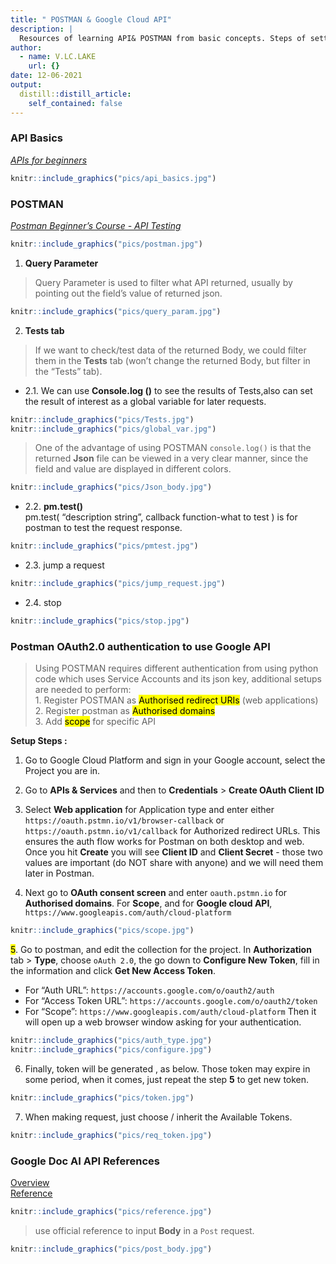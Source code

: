 ```yaml
---
title: " POSTMAN & Google Cloud API"
description: |
  Resources of learning API& POSTMAN from basic concepts. Steps of setting up OAuth2.0 authentication for Google cloud API on POSTMAN.
author:
  - name: V.LC.LAKE
    url: {}
date: 12-06-2021
output:
  distill::distill_article:
    self_contained: false
---
```

### API Basics
*[APIs for beginners](https://www.youtube.com/watch?v=GZvSYJDk-us&t=5753s)* 
```r
knitr::include_graphics("pics/api_basics.jpg")
```

### POSTMAN 
*[Postman Beginner's Course - API Testing](https://www.youtube.com/watch?v=VywxIQ2ZXw4&t=3776s)*   
```r
knitr::include_graphics("pics/postman.jpg")
```
1. **Query Parameter**   

> Query Parameter is used to filter what API returned, usually by pointing out the field’s value of returned json.

```r
knitr::include_graphics("pics/query_param.jpg")
```   
2. **Tests tab**   

> If we want to check/test data of the returned Body, we could filter them in the **Tests** tab (won't change the returned Body, but filter in the "Tests" tab).

- 2.1. We can use **Console.log ()** to see the results of Tests,also can set the result of interest as a global variable for later requests.    

```r
knitr::include_graphics("pics/Tests.jpg")
knitr::include_graphics("pics/global_var.jpg")
```   

>  One of the advantage of using POSTMAN `console.log()` is that the returned **Json** file can be viewed in a very clear manner, since the field and value are displayed in different colors.   

```r
knitr::include_graphics("pics/Json_body.jpg")
``` 

- 2.2. **pm.test()**   
pm.test( “description string”, callback function-what to test ) is for postman to test the request response. 

```r
knitr::include_graphics("pics/pmtest.jpg")
```   

- 2.3. jump a request   

```r
knitr::include_graphics("pics/jump_request.jpg")
```      

- 2.4. stop   

```r
knitr::include_graphics("pics/stop.jpg")
```       

### Postman OAuth2.0 authentication to use Google API   
> Using POSTMAN requires different authentication from using python code which uses Service Accounts and its json key, additional setups are needed to perform:   
1. Register POSTMAN as <mark>Authorised redirect URIs</mark> (web applications)      
2. Register postman as <mark>Authorised domains</mark>    
3. Add <mark>scope</mark> for specific API         

**Setup Steps :**       

1.	Go to Google Cloud Platform and sign in your Google account, select the Project you are in.   
2.	Go to **APIs & Services** and then to **Credentials** > **Create OAuth Client ID**

3.	Select **Web application** for Application type and enter either `https://oauth.pstmn.io/v1/browser-callback`  or `https://oauth.pstmn.io/v1/callback`  for Authorized redirect URLs. This ensures the auth flow works for Postman on both desktop and web. Once you hit **Create** you will see **Client ID** and **Client Secret** - those two values are important (do NOT share with anyone) and we will need them later in Postman.    

4.	Next go to **OAuth consent screen** and enter `oauth.pstmn.io` for **Authorised domains**. For **Scope**, and for **Google cloud API**, ` https://www.googleapis.com/auth/cloud-platform`    

```r
knitr::include_graphics("pics/scope.jpg")
```     
<mark>5</mark>.	Go to postman, and edit the collection for the project. In **Authorization** tab > **Type**,  choose `oAuth 2.0`, the go down to **Configure New Token**, fill in the information and click **Get New Access Token**.      

- For “Auth URL”:  `https://accounts.google.com/o/oauth2/auth   `
- For “Access Token URL”:  `https://accounts.google.com/o/oauth2/token   `
- For “Scope”:  `https://www.googleapis.com/auth/cloud-platform    `
 Then it will open up a web browser window asking for your authentication.

```r
knitr::include_graphics("pics/auth_type.jpg")    
knitr::include_graphics("pics/configure.jpg")
```      

6.	Finally, token will be generated , as below. Those token may expire in some period, when it comes, just repeat the step **5** to get new token.      

```r
knitr::include_graphics("pics/token.jpg")
```      

7.	When making request, just choose / inherit the Available Tokens.  

```r
knitr::include_graphics("pics/req_token.jpg")
```      

### Google Doc AI API References   
[ Overview ](https://cloud.google.com/document-ai/docs)   
[ Reference ](https://cloud.google.com/document-ai/docs/apis)

```r
knitr::include_graphics("pics/reference.jpg")
``` 

> use official reference to input **Body** in a `Post` request.      

```r
knitr::include_graphics("pics/post_body.jpg")
``` 




